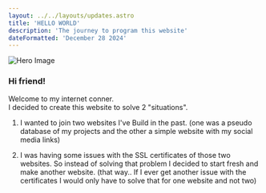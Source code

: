 ```yaml
---
layout: ../../layouts/updates.astro
title: 'HELLO WORLD'
description: 'The journey to program this website'
dateFormatted: 'December 28 2024'
---
```


![Hero Image](/assets/images/posts/about.webp)


### Hi friend!

Welcome to  my internet conner.<br/>
I decided to create this website to solve 2 "situations".

1. I wanted to join two websites I've Build in the past. (one was a pseudo database of my projects and the other a simple website with my social media links)

2. I was having some issues with the SSL certificates of those two websites. So instead of solving that problem I decided to start fresh and make another website. (that way.. If I ever get another issue with the certificates I would only have to solve that for one website and not two)


